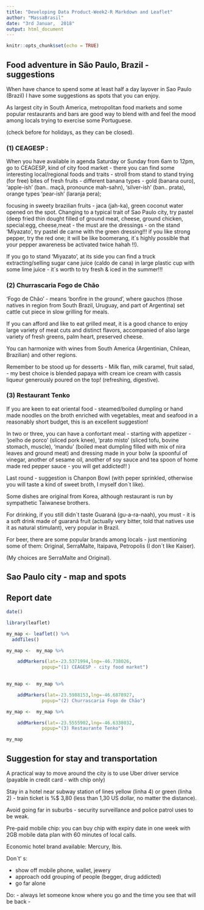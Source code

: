```yaml
---
title: "Developing Data Product-Week2-R Markdown and Leaflet"
author: "MassaBrasil"
date: "3rd Januar,  2018"
output: html_document
---
```


```r
knitr::opts_chunk$set(echo = TRUE)
```
## Food adventure in São Paulo, Brazil - suggestions

When have chance to spend some at least half a day layover in Sao Paulo (Brazil) I have some suggestions as spots that you can enjoy.

As largest city in South America, metropolitan food markets and some popular restaurants and bars are good way to blend with and feel the mood among locals trying to exercise some Portuguese.

(check before for holidays, as they can be closed). 

### (1) CEAGESP :

When you have available in agenda Saturday or Sunday from 6am to 12pm, go to CEAGESP, kind of city food market - there you can find some interesting local/regional foods and traits - stroll from stand to stand trying (for free) bites of fresh fruits - different banana types - gold (banana ouro), 'apple-ish' (ban.. maçã, pronounce mah-sahn), 'silver-ish' (ban.. prata), orange types 'pear-ish' (laranja pera); 

focusing in sweety brazilian fruits - jaca (jah-ka), green coconut water opened on the spot. Changing to a typical trait of Sao Paulo city, try pastel (deep fried thin dought filled of ground meat, cheese, ground chicken, special:egg, cheese,meat - the must are the dressings - on the stand 'Miyazato', try pastel de carne with the green dressing!!! if you like strong pepper, try the red one; it will be like boomerang, it´s highly possible that your pepper awareness be activated twice hahah !!). 

If you go to stand 'Miyazato', at its side you can find a truck extracting/selling sugar cane juice (caldo de cana) in large plastic cup with some lime juice - it´s worth to try fresh & iced in the summer!!! 

### (2) Churrascaria Fogo de Chão 

'Fogo de Chão' - means 'bonfire in the ground', where gauchos (those natives in region from South Brazil, Uruguay, and part of Argentina) set cattle cut piece in slow grilling for meals.

If you can afford and like to eat grilled meat, it is a good chance to enjoy large  variety of meat cuts and distinct flavors, accompanied of also large variety of fresh greens, palm heart, preserved cheese. 

You can harmonize with wines from South America (Argentinian, Chilean, Brazilian) and other regions.

Remember to be stood up for desserts - Milk flan, milk caramel, fruit salad, - my best choice is blended papaya with cream ice cream with cassis liqueur generously poured on the  top! (refreshing, digestive).

### (3) Restaurant Tenko

If you are keen to eat oriental food - steamed/boiled dumpling or hand made noodles on the broth enriched with vegetables, meat and seafood in a reasonably short budget, this is an excellent suggestion!

In two or three, you can have a confortant meal - starting with appetizer - 'joelho de porco' (sliced pork knee), 'prato misto' (sliced tofu, bovine stomach, muscle), 'mandu' (boiled meat dumpling filled with mix of nira leaves and ground meat) and dressing made in your bolw (a spoonful of vinegar, another of sesame oil, another of soy sauce and tea spoon of home made red pepper sauce - you will get addicted!! )

Last round - suggestion is Chanpon Bowl (with peper sprinkled, otherwise you will taste a kind of sweet broth, I myself don´t like).

Some dishes are original from Korea, although restaurant is run by sympathetic Taiwanese brothers.

For drinking, if you still didn´t taste Guaraná (gu-a-ra-naah), you must - it is a soft drink made of guaraná fruit (actually very bitter, told that natives use it as natural stimulant), very popular in Brazil.

For beer, there are some popular brands among locals - just mentioning some of them: Original, SerraMalte, Itaipava, Petropolis (I don´t like Kaiser).

(My choices are SerraMalte and Original).

## Sao Paulo city - map and spots

## Report date

```r
date()
```

```r

library(leaflet)

my_map <- leaflet() %>%
  addTiles()

my_map <-  my_map %>%

    addMarkers(lat=-23.5371994,lng=-46.738026,
             popup="(1) CEAGESP - city food market")

  
my_map <-  my_map %>%

    addMarkers(lat=-23.5988153,lng=-46.6878927,
             popup="(2) Churrascaria Fogo de Chão")

my_map <-  my_map %>%

    addMarkers(lat=-23.5555902,lng=-46.6338032,
             popup="(3) Restaurante Tenko")

my_map
```
## Suggestion for stay and transportation

A practical way to move around the city is to use Uber driver service (payable in credit card - with chip only)

Stay in a hotel near subway station of lines yellow (linha 4) or green (linha 2) - train ticket is %$ 3,80 (less than 1,30 US dollar, no matter the distance).

Avoid going far in suburbs - security surveillance and police patrol uses to be weak.

Pre-paid mobile chip: you can buy chip with expiry date in one week with 2GB mobile data plan with 60 minutes of local calls. 

Economic hotel brand available: Mercury, Ibis.

Don´t' s:

- show off mobile phone, wallet, jewery
- approach odd grouping of people (begger, drug addicted)
- go far alone 

Do:
- always let someone know where you go and the time you see that will be back
- 



